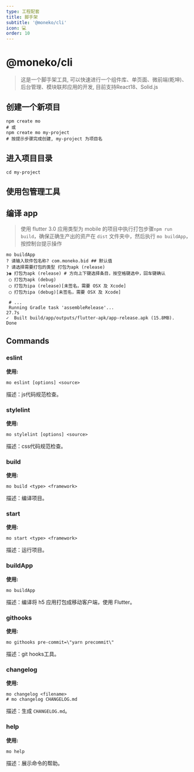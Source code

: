 ```yaml
---
type: 工程配套
title: 脚手架
subtitle: '@moneko/cli'
icon: 💻
order: 10
---
```


# @moneko/cli

> 这是一个脚手架工具, 可以快速进行一个组件库、单页面、微前端(乾坤)、后台管理、模块联邦应用的开发, 目前支持React18、Solid.js

## 创建一个新项目

```shell
npm create mo
# 或
npm create mo my-project
# 按提示步骤完成创建, my-project 为项目名
```

## 进入项目目录

```shell
cd my-project
```
## 使用包管理工具


<NpmTabs npm={npm} yarn={yarn} pnpm={pnpm} />

## 编译 app

> 使用 flutter 3.0
> 应用类型为 mobile 的项目中执行打包步骤`npm run build`，确保正确生产出的资产在 `dist` 文件夹中，然后执行 `mo buildApp`，按控制台提示操作

```shell
mo buildApp
? 请输入软件包名称? com.moneko.bid ## 默认值
? 请选择需要打包的类型 打包为apk (release)
❯◉ 打包为apk (release) # 方向上下键选择条目，按空格键选中，回车键确认
 ◯ 打包为apk (debug)
 ◯ 打包为ipa (release)[未签名，需要 OSX 及 Xcode]
 ◯ 打包为ipa (debug)[未签名，需要 OSX 及 Xcode]

 # ...
 Running Gradle task 'assembleRelease'...                           27.7s
✓  Built build/app/outputs/flutter-apk/app-release.apk (15.8MB).
Done

```

## Commands

### eslint

**使用:**

```shell
mo eslint [options] <source>
```

描述：js代码规范检查。

### stylelint

**使用:**

```shell
mo stylelint [options] <source>
```

描述：css代码规范检查。

### build

**使用:**

```shell
mo build <type> <framework>
```

描述：编译项目。

### start

**使用:**

```shell
mo start <type> <framework>
```

描述：运行项目。

### buildApp

**使用:**

```shell
mo buildApp
```

描述：编译将 h5 应用打包成移动客户端，使用 Flutter。

### githooks

**使用:**

```shell
mo githooks pre-commit=\"yarn precommit\"
```

描述：git hooks工具。

### changelog

**使用:**

```shell
mo changelog <filename>
# mo changelog CHANGELOG.md
```

描述：生成 `CHANGELOG.md`。

### help

**使用:**

```shell
mo help
```

描述：展示命令的帮助。
